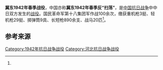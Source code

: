 {{Infobox Military Conflict
|campaign=
|image=
|caption=
|conflict=冀东1942年春季战役
|date=1942年4月1日－7月中旬
|place=[[河北省|河北省]]东部
|result=
|combatant1=[[国民革命军第十八集团军|国民革命军第十八集团军]]晋察冀军冀东军分区第11、12、13团，区县游击队及地方武装、民兵，平北军分区第10团
|combatant2=日军第27师团、独立混成第15旅团主力<br />“伪”治安军17个团及关东军一部、“伪”满军一部
|commander1=
|commander2=
|strength1=
|strength2=4万<ref name="军事科学院" />
|casualties1=
|casualties2=2000余，被俘600余<ref name="军事科学院">《中国人民解放军全史》军事历史研究部 编，军事科学出版社，2000年，ISBN 7-80137-315-4，卷“中国人民解放军战役战斗总览”。</ref>
|}}

'''冀东1942年春季战役'''，中国亦称'''冀东1942年春季反“扫荡”'''，是[[中国抗日战争|中国抗日战争]]中中日双方发生的[[战役|战役]]。国民革命军第十八集团军作战100余次，缴获重机枪3挺、轻机枪29挺、掷弹筒9具、长短枪890余支、战马20匹<ref name="军事科学院" />。

== 参考来源 ==
{{reflist}}

{{战争小作品}}
{{中国抗日战争中共战役战斗}}
[[Category:1942年抗日战争战役|Category:1942年抗日战争战役]]
[[Category:河北抗日战争战役|Category:河北抗日战争战役]]